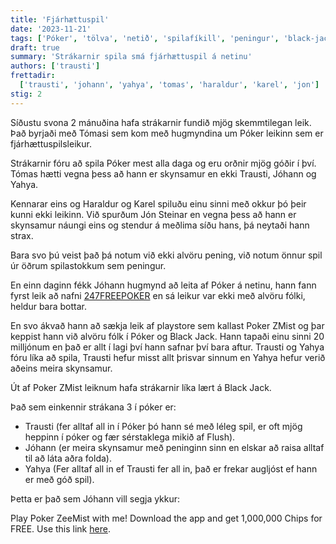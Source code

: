 ```yaml
---
title: 'Fjárhættuspil'
date: '2023-11-21'
tags: ['Póker', 'tölva', 'netið', 'spilafíkill', 'peningur', 'black-jack']
draft: true
summary: 'Strákarnir spila smá fjárhættuspil á netinu'
authors: ['trausti']
frettadir:
  ['trausti', 'johann', 'yahya', 'tomas', 'haraldur', 'karel', 'jon']
stig: 2
---
```



Síðustu svona 2 mánuðina hafa strákarnir fundið mjög skemmtilegan leik. 
Það byrjaði með Tómasi sem kom með hugmyndina um Póker leikinn sem er fjárhættuspilsleikur.


Strákarnir fóru að spila Póker mest alla daga og eru orðnir mjög góðir í því. 
Tómas hætti vegna þess að hann er skynsamur en ekki Trausti, Jóhann og Yahya.


Kennarar eins og Haraldur og Karel spiluðu einu sinni með okkur þó þeir kunni ekki leikinn.
Við spurðum Jón Steinar en vegna þess að hann er skynsamur náungi eins og stendur á meðlima síðu hans, þá neytaði hann strax.

Bara svo þú veist það þá notum við ekki alvöru pening, við notum önnur spil úr öðrum spilastokkum sem peningur.


En einn daginn fékk Jóhann hugmynd að leita af Póker á netinu, hann fann fyrst leik að nafni [247FREEPOKER](https://www.247freepoker.com/)
en sá leikur var ekki með alvöru fólki, heldur bara bottar.


En svo ákvað hann að sækja leik af playstore sem kallast Poker ZMist og þar keppist hann við alvöru fólk í Póker og Black Jack.
Hann tapaði einu sinni 20 milljónum en það er allt í lagi því hann safnar því bara aftur.
Trausti og Yahya fóru líka að spila, Trausti hefur misst allt þrisvar sinnum en Yahya hefur verið aðeins meira skynsamur.


Út af Poker ZMist leiknum hafa strákarnir líka lært á Black Jack.


Það sem einkennir strákana 3 í póker er:

- Trausti (fer alltaf all in í Póker þó hann sé með léleg spil, er oft mjög heppinn í póker og fær sérstaklega mikið af Flush).
- Jóhann (er meira skynsamur með peninginn sinn en elskar að raisa alltaf til að láta aðra folda).
- Yahya (Fer alltaf all in ef Trausti fer all in, það er frekar augljóst ef hann er með góð spil).


Þetta er það sem Jóhann vill segja ykkur:


Play Poker ZeeMist with me!
Download the app and get 1,000,000 Chips for FREE.
Use this link [here](https://play.google.com/store/apps/details?id=com.byte3d.pokertexas&referrer=utm_source%3Dpoker_offline_referral_feature%26zm_referral_code=2MB695P9).


